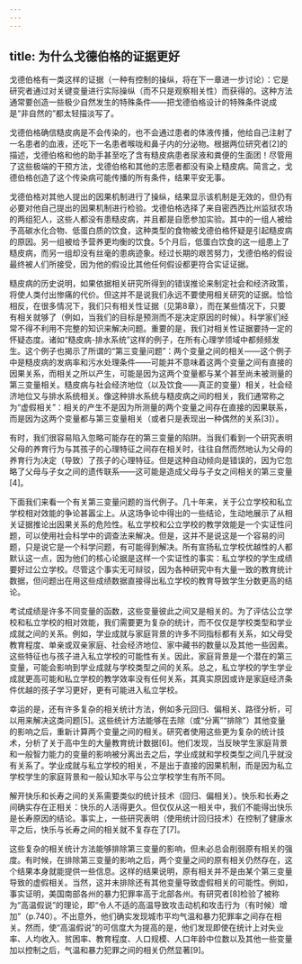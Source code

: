 ```yaml
---
---
---
```

title: 为什么戈德伯格的证据更好
---




戈德伯格有一类这样的证据（一种有控制的操纵，将在下一章进一步讨论）：它是研究者通过对关键变量进行实际操纵（而不只是观察相关性）而获得的。这种方法通常要创造一些极少自然发生的特殊条件——把戈德伯格设计的特殊条件说成是“非自然的”都太轻描淡写了。

戈德伯格确信糙皮病是不会传染的，也不会通过患者的体液传播，他给自己注射了一名患者的血液，还吃下一名患者喉咙和鼻子内的分泌物。根据两位研究者[2]的描述，戈德伯格和他的助手甚至吃了含有糙皮病患者尿液和粪便的生面团！尽管用了这些极端的干预方法，戈德伯格和其他的志愿者都没有染上糙皮病。简言之，戈德伯格创造了这个传染病可能传播的所有条件，结果平安无事。

戈德伯格对其他人提出的因果机制进行了操纵，结果显示该机制是无效的，但仍有必要对他自己提出的因果机制进行检验。戈德伯格选择了来自密西西比州监狱农场的两组犯人，这些人都没有患糙皮病，并且都是自愿参加实验。其中的一组人被给予高碳水化合物、低蛋白质的饮食，这种类型的食物被戈德伯格怀疑是引起糙皮病的原因。另一组被给予营养更均衡的饮食。5个月后，低蛋白饮食的这一组患上了糙皮病，而另一组却没有丝毫的患病迹象。经过长期的艰苦努力，戈德伯格的假设最终被人们所接受，因为他的假设比其他任何假设都更符合实证证据。

糙皮病的历史说明，如果依据相关研究所得到的错误推论来制定社会和经济政策，将使人类付出惨痛的代价。但这并不是说我们永远不要使用相关研究的证据。恰恰相反，在很多情况下，我们只有相关性证据（见第8章），而在某些情况下，只要有相关就够了（例如，当我们的目标是预测而不是决定原因的时候）。科学家们经常不得不利用不完整的知识来解决问题。重要的是，我们对相关性证据要持一定的怀疑态度。诸如“糙皮病-排水系统”这样的例子，在所有心理学领域中都频频发生。这个例子也揭示了所谓的“第三变量问题”：两个变量之间的相关——这个例子中是糙皮病的发病率和污水处理条件——可能并不意味着这两个变量之间有直接的因果关系，而相关之所以产生，可能是因为这两个变量都与某个甚至尚未被测量的第三变量相关。糙皮病与社会经济地位（以及饮食——真正的变量）相关，社会经济地位又与排水系统相关。像这种排水系统与糙皮病之间的相关，我们通常称之为“虚假相关”：相关的产生不是因为所测量的两个变量之间存在直接的因果联系，而是因为这两个变量都与第三变量相关（或者只是表现出一种偶然的关系[3]）。

有时，我们很容易陷入忽略可能存在的第三变量的陷阱。当我们看到一个研究表明父母的养育行为与其孩子的心理特征之间存在相关时，往往自然而然地认为父母的养育行为决定（导致）了孩子的心理特征。但是这种自动倾向是错误的，因为它忽略了父母与子女之间的遗传联系——这可能是造成父母与子女之间相关的第三变量[4]。

下面我们来看一个有关第三变量问题的当代例子。几十年来，关于公立学校和私立学校相对效能的争论甚嚣尘上。从这场争论中得出的一些结论，生动地展示了从相关证据推论出因果关系的危险性。私立学校和公立学校的教学效能是一个实证性问题，可以使用社会科学中的调查法来解决。但是，这并不是说这是一个容易的问题，只是说它是一个科学问题，有可能得到解决。所有宣扬私立学校优越性的人都默认这一点，因为他们的核心论据是这样一个实证性的事实：私立学校的学生成绩要好过公立学校。尽管这个事实无可辩驳，因为各种研究中有大量一致的教育统计数据，但问题出在用这些成绩数据直接得出私立学校的教育导致学生分数更高的结论。

考试成绩是许多不同变量的函数，这些变量彼此之间又是相关的。为了评估公立学校和私立学校的相对效能，我们需要更为复杂的统计，而不仅仅是学校类型和学业成就之间的关系。例如，学业成就与家庭背景的许多不同指标都有关系，如父母受教育程度、单亲或双亲家庭、社会经济地位、家中藏书的数量以及其他一些因素。这些特征也与孩子进入私立学校的可能性有关。因此，家庭背景是一个潜在的第三变量，可能会影响到学业成就与学校类型之间的关系。总之，私立学校的学生学业成就更高可能和私立学校的教学效率没有任何关系，其真实原因或许是家庭经济条件优越的孩子学习更好，更有可能进入私立学校。

幸运的是，还有许多复杂的相关统计方法，例如多元回归、偏相关、路径分析，可以用来解决这类问题[5]。这些统计方法能够在去除（或“分离”“排除”）其他变量的影响之后，重新计算两个变量之间的相关。研究者使用这些更为复杂的统计技术，分析了关于高中生的大量教育统计数据[6]。他们发现，当反映学生家庭背景和一般智力能力的变量的影响被分离出去之后，学业成就和学校类型之间几乎就没有关系了。学业成就与私立学校的相关，不是出于直接的因果机制，而是因为私立学校学生的家庭背景和一般认知水平与公立学校学生有所不同。

解开快乐和长寿之间的关系需要类似的统计技术（回归、偏相关）。快乐和长寿之间确实存在正相关：快乐的人活得更久。但仅仅从这一相关中，我们不能得出快乐是长寿原因的结论。事实上，一些研究表明（使用统计回归技术）在控制了健康水平之后，快乐与长寿之间的相关就不复存在了[7]。

这些复杂的相关统计方法能够排除第三变量的影响，但未必总会削弱原有相关的强度。有时候，在排除第三变量的影响之后，两个变量之间的原有相关仍然存在，这个结果本身就能提供一些信息。这样的结果说明，原有相关并不是由某个第三变量导致的虚假相关。当然，这并未排除还有其他变量导致虚假相关的可能性。例如，事实证明，美国南部各州的暴力犯罪率高于北部各州。有研究者[8]检验了被称为“高温假说”的理论，即“令人不适的高温导致攻击动机和攻击行为（有时候）增加”（p.740）。不出意外，他们确实发现城市平均气温和暴力犯罪率之间存在相关。然而，使“高温假说”的可信度大为提高的是，他们发现即使在统计上对失业率、人均收入、贫困率、教育程度、人口规模、人口年龄中位数以及其他一些变量加以控制之后，气温和暴力犯罪之间的相关仍然显著[9]。
